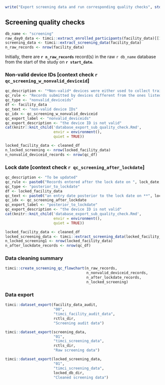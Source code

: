 ```r
write("Export screening data and run corresponding quality checks", stderr())
```

## Screening quality checks\n\n

```r
db_name <- "screening"
raw_day0_data <- timci::extract_enrolled_participants(facility_data)[[1]]
screening_data <- timci::extract_screening_data(facility_data)
n_raw_records <- nrow(facility_data)
```

Initially, there are **`r n_raw_records`** record(s) in the raw `r db_name` database from the start of the study on **`r start_date`**.

### Non-valid device IDs [context check `r qc_screening_w_nonvalid_deviceid`]\n\n

```r
qc_description <- "*Non-valid* devices were either used to collect training data or to collect data for another study."
qc_rule <- "Records submitted by devices different from the ones listed in Section 2.3 of this report are deleted from the database."
qc_type <- "nonvalid_deviceids"
df <- facility_data
qc_text <- "non-valid device IDs"
qc_idx <- qc_screening_w_nonvalid_deviceid
qc_export_label <- "nonvalid_deviceids"
qc_export_description <- "the device ID is not valid"
cat(knitr::knit_child('database_export_sub_quality_check.Rmd',
                      envir = environment(),
                      quiet = TRUE))
```

```r
locked_facility_data <- cleaned_df
n_locked_screening <- nrow(locked_facility_data)
n_nonvalid_deviceid_records <- nrow(qc_df)
```

### Lock date [context check `r qc_screening_after_lockdate`]\n\n

```r
qc_description <- "To be updated"
qc_rule <- paste0("Records entered after the lock date on ", lock_date, " are removed in the locked database.")
qc_type <- "posterior_to_lockdate"
df <- locked_facility_data
qc_text <- paste0("an entry date posterior to the lock date on **", lock_date, "**")
qc_idx <- qc_screening_after_lockdate
qc_export_label <- "posterior_to_lockdate"
qc_export_description <- "the device ID is not valid"
cat(knitr::knit_child('database_export_sub_quality_check.Rmd',
                      envir = environment(),
                      quiet = TRUE))
```

```r
locked_facility_data <- cleaned_df
locked_screening_data <- timci::extract_screening_data(locked_facility_data)
n_locked_screening1 <- nrow(locked_facility_data)
n_after_lockdate_records <- nrow(qc_df)
```

### Data cleaning summary\n\n

```r
timci::create_screening_qc_flowchart(n_raw_records,
                                     n_nonvalid_deviceid_records,
                                     n_after_lockdate_records,
                                     n_locked_screening)
```

### Data export\n\n

```r
timci::dataset_export(facility_data_audit,
                      "00",
                      "timci_facility_audit_data",
                      rctls_dir,
                      "Screening audit data")
```

```r
timci::dataset_export(screening_data,
                      "01",
                      "timci_screening_data",
                      rctls_dir,
                      "Raw screening data")
```

```r
timci::dataset_export(locked_screening_data,
                      "01",
                      "timci_screening_data",
                      locked_db_dir,
                      "Cleaned screening data")
```
